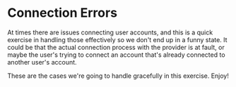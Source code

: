 # Connection Errors

At times there are issues connecting user accounts, and this is a quick exercise
in handling those effectively so we don't end up in a funny state. It could be
that the actual connection process with the provider is at fault, or maybe the
user's trying to connect an account that's already connected to another user's
account.

These are the cases we're going to handle gracefully in this exercise. Enjoy!
